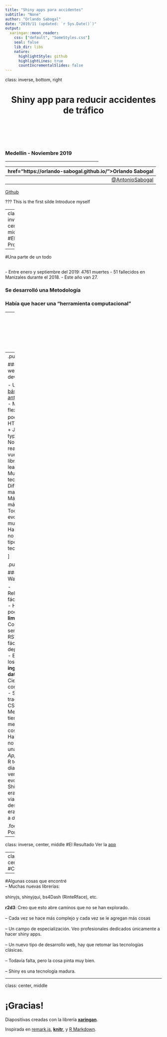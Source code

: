 ```yaml
---
title: "Shiny apps para accidentes"
subtitle: "None"
author: "Orlando Sabogal"
date: "2019/11 (updated: `r Sys.Date()`)"
output:
  xaringan::moon_reader:
    css: ["default", "SomeStyles.css"]
    seal: false
    lib_dir: libs
    nature:
      highlightStyle: github
      highlightLines: true
      countIncrementalSlides: false
---
```

class: inverse, bottom, right

<h1 align="center"> Shiny app para reducir accidentes de tráfico </h1>

<br> <br> <br> <br>

<h3> Medellín - Noviembre 2019 </h3>

<hr width = 300, align = "right">

<p> 
  <a href="https://orlando-sabogal.github.io/">Orlando Sabogal</a> 
  -
  <a href="https://twitter.com/AntonioSabogal">@AntonioSabogal</a> 
  -
  <a href="https://github.com/orlando-sabogal">Github</a> 
<p>

???
This is the first silde
Introduce myself

---
class: inverse, center, middle
#El Problema

---

#Una parte de un todo

<br/>
- Entre enero y septiembre del 2019: 4761 muertes
- 51 fallecidos en Manizales durante el 2018.
- Este año van 27.

### Se desarrolló una Metodología
### Había que hacer una "herramienta computacional"

---
class: inverse, center, middle
#¿Usar Shiny?

---
.pull-left[

###Enfoque web development

- Un ejemplo [básico](https://observablehq.com/@orlando-sabogal/mobility-patterns-i) con [antecedente](https://sirius.utp.edu.co/its/visualization/lineas-deseo/)
- Mucho más flexible y poderoso.<sup>*</sup>
- HTML + CSS + JS + typescript
- Node.js, react.js, vue.js
- librerías: leaflet y D3. 
- Muchas tecnologías. 
- Difícil de mantener. 
- Más tiempo y más dinero. 
- Todo evoluciona muy rápido.
- Hace mucho no uso este tipo de tecnologías.

]

.pull-right[

###The Shiny Way

- Relativamente fácil de usar. 
- Hasta hace poco, **muy limitado.**
- Con los servcios de RSTUDIO, es fácil hacer el deployment. 
- Enfocado a los datos: **ingeniería de datos.**
- Cierta consistencia.
- Se puede traer HTML + CSS + JS.
- Menores tiempos y menores costos. 
- Hace mucho no construía una *Shiny App*, pero uso R todos los días.
- Podía ver la evolución de Shiny. 
- No era clara la viabilidad. El desarrollo no era orientado a *datos.*
]

.footnote[[*] Por ahora...]

---
class: inverse, center, middle
#El Resultado
Ver la [app](https://antoniosabogal.shinyapps.io/Accidentalidad/)



---
class: inverse, center, middle
#Conclusiones

---

#Algunas cosas que encontré
<br/>
--
Muchas nuevas librerías: <br> </br>
shinyjs, shinyjqui, bs4Dash (RinteRface), etc. <br> </br>
**r2d3**: Creo que esto abre caminos que no se han explorado. <br> </br>
--
Cada vez se hace más complejo y cada vez se le agregan más cosas <br> </br>
--
Un campo de especialización. Veo profesionales dedicados únicamente a hacer shiny apps. <br> </br>
--
Un nuevo tipo de desarrollo web, hay que retomar las tecnologías clásicas. <br> </br>
--
Todavía falta, pero la cosa pinta muy bien.<br> </br>
--
Shiny es una tecnología madura. 


---
class: center, middle

# ¡Gracias!

Diapositivas creadas con la librería [**xaringan**](https://github.com/yihui/xaringan).

Inspirada en [remark.js](https://remarkjs.com), [**knitr**](http://yihui.name/knitr), y [R Markdown](https://rmarkdown.rstudio.com).




